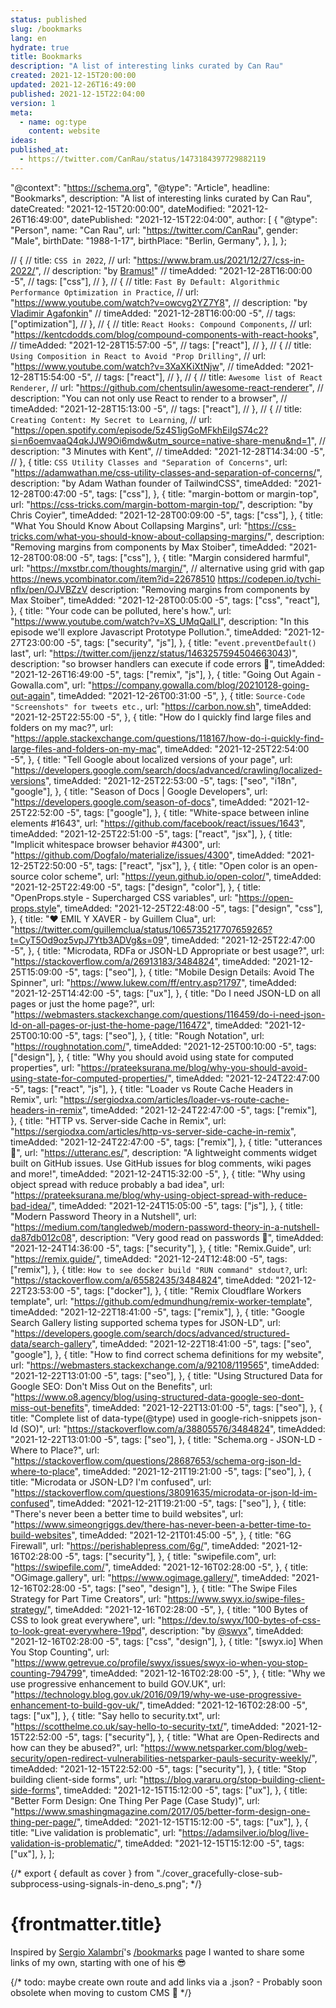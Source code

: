 ```yaml
---
status: published
slug: /bookmarks
lang: en
hydrate: true
title: Bookmarks
description: "A list of interesting links curated by Can Rau"
created: 2021-12-15T20:00:00
updated: 2021-12-26T16:49:00
published: 2021-12-15T22:04:00
version: 1
meta:
  - name: og:type
    content: website
ideas:
published_at:
  - https://twitter.com/CanRau/status/1473184397729882119
---
```


  "@context": "https://schema.org",
  "@type": "Article",
  headline: "Bookmarks",
  description: "A list of interesting links curated by Can Rau",
  dateCreated: "2021-12-15T20:00:00",
  dateModified: "2021-12-26T16:49:00",
  datePublished: "2021-12-15T22:04:00",
  author: [
    {
      "@type": "Person",
      name: "Can Rau",
      url: "https://twitter.com/CanRau",
      gender: "Male",
      birthDate: "1988-1-17",
      birthPlace: "Berlin, Germany",
    },
  ],
};

  // {
  //   title: `CSS in 2022`,
  //   url: "https://www.bram.us/2021/12/27/css-in-2022/",
  //   description: "by [Bramus!](https://twitter.com/bramus)"
  //   timeAdded: "2021-12-28T16:00:00 -5",
  //   tags: ["css"],
  // },
  // {
  //   title: `Fast By Default: Algorithmic Performance Optimization in Practice`,
  //   url: "https://www.youtube.com/watch?v=owcvg2YZ7Y8",
  //   description: "by [Vladimir Agafonkin](https://twitter.com/mourner)"
  //   timeAdded: "2021-12-28T16:00:00 -5",
  //   tags: ["optimization"],
  // },
  // {
  //   title: `React Hooks: Compound Components`,
  //   url: "https://kentcdodds.com/blog/compound-components-with-react-hooks",
  //   timeAdded: "2021-12-28T15:57:00 -5",
  //   tags: ["react"],
  // },
  // {
  //   title: `Using Composition in React to Avoid "Prop Drilling"`,
  //   url: "https://www.youtube.com/watch?v=3XaXKiXtNjw",
  //   timeAdded: "2021-12-28T15:54:00 -5",
  //   tags: ["react"],
  // },
  // {
  //   title: `Awesome list of React Renderer`,
  //   url: "https://github.com/chentsulin/awesome-react-renderer",
  //   description: "You can not only use React to render to a browser",
  //   timeAdded: "2021-12-28T15:13:00 -5",
  //   tags: ["react"],
  // },
  // {
  //   title: `Creating Content: My Secret to Learning`,
  //   url: "https://open.spotify.com/episode/5z4S1igGoMFkhEiIgS74c2?si=n6oemvaaQ4qkJJW9Oi6mdw&utm_source=native-share-menu&nd=1",
  //   description: "3 Minutes with Kent",
  //   timeAdded: "2021-12-28T14:34:00 -5",
  // },
  {
    title: `CSS Utility Classes and "Separation of Concerns"`,
    url: "https://adamwathan.me/css-utility-classes-and-separation-of-concerns/",
    description: "by Adam Wathan founder of TailwindCSS",
    timeAdded: "2021-12-28T00:47:00 -5",
    tags: ["css"],
  },
  {
    title: "margin-bottom or margin-top",
    url: "https://css-tricks.com/margin-bottom-margin-top/",
    description: "by Chris Coyier",
    timeAdded: "2021-12-28T00:09:00 -5",
    tags: ["css"],
  },
  {
    title: "What You Should Know About Collapsing Margins",
    url: "https://css-tricks.com/what-you-should-know-about-collapsing-margins/",
    description: "Removing margins from components by Max Stoiber",
    timeAdded: "2021-12-28T00:08:00 -5",
    tags: ["css"],
  },
  {
    title: "Margin considered harmful",
    url: "https://mxstbr.com/thoughts/margin/",
    // alternative using grid with gap https://news.ycombinator.com/item?id=22678510 https://codepen.io/tychi-nflx/pen/OJVBZzV
    description: "Removing margins from components by Max Stoiber",
    timeAdded: "2021-12-28T00:05:00 -5",
    tags: ["css", "react"],
  },
  {
    title: "Your code can be polluted, here's how.",
    url: "https://www.youtube.com/watch?v=XS_UMqQalLI",
    description:
      "In this episode we'll explore Javascript Prototype Pollution.",
    timeAdded: "2021-12-27T23:00:00 -5",
    tags: ["security", "js"],
  },
  {
    title: "`event.preventDefault()` last",
    url: "https://twitter.com/jjenzz/status/1463257594504663043)",
    description: "so browser handlers can execute if code errors 👏",
    timeAdded: "2021-12-26T16:49:00 -5",
    tags: ["remix", "js"],
  },
  {
    title: "Going Out Again - Gowalla.com",
    url: "https://company.gowalla.com/blog/20210128-going-out-again",
    timeAdded: "2021-12-26T00:31:00 -5",
  },
  {
    title: `Source-Code "Screenshots" for tweets etc.`,
    url: "https://carbon.now.sh",
    timeAdded: "2021-12-25T22:55:00 -5",
  },
  {
    title: "How do I quickly find large files and folders on my mac?",
    url: "https://apple.stackexchange.com/questions/118167/how-do-i-quickly-find-large-files-and-folders-on-my-mac",
    timeAdded: "2021-12-25T22:54:00 -5",
  },
  {
    title: "Tell Google about localized versions of your page",
    url: "https://developers.google.com/search/docs/advanced/crawling/localized-versions",
    timeAdded: "2021-12-25T22:53:00 -5",
    tags: ["seo", "i18n", "google"],
  },
  {
    title: "Season of Docs | Google Developers",
    url: "https://developers.google.com/season-of-docs",
    timeAdded: "2021-12-25T22:52:00 -5",
    tags: ["google"],
  },
  {
    title: "White-space between inline elements #1643",
    url: "https://github.com/facebook/react/issues/1643",
    timeAdded: "2021-12-25T22:51:00 -5",
    tags: ["react", "jsx"],
  },
  {
    title: "Implicit whitespace browser behavior #4300",
    url: "https://github.com/Dogfalo/materialize/issues/4300",
    timeAdded: "2021-12-25T22:50:00 -5",
    tags: ["react", "jsx"],
  },
  {
    title: "Open color is an open-source color scheme",
    url: "https://yeun.github.io/open-color/",
    timeAdded: "2021-12-25T22:49:00 -5",
    tags: ["design", "color"],
  },
  {
    title: "OpenProps.style - Supercharged CSS variables",
    url: "https://open-props.style",
    timeAdded: "2021-12-25T22:48:00 -5",
    tags: ["design", "css"],
  },
  {
    title: "❤️ EMIL Y XAVER - by Guillem Clua",
    url: "https://twitter.com/guillemclua/status/1065735217707659265?t=CyT5Od9oz5vpJ7Ytb3ADVg&s=09",
    timeAdded: "2021-12-25T22:47:00 -5",
  },
  {
    title: "Microdata, RDFa or JSON-LD Appropriate or best usage?",
    url: "https://stackoverflow.com/a/26913183/3484824",
    timeAdded: "2021-12-25T15:09:00 -5",
    tags: ["seo"],
  },
  {
    title: "Mobile Design Details: Avoid The Spinner",
    url: "https://www.lukew.com/ff/entry.asp?1797",
    timeAdded: "2021-12-25T14:42:00 -5",
    tags: ["ux"],
  },
  {
    title: "Do I need JSON-LD on all pages or just the home page?",
    url: "https://webmasters.stackexchange.com/questions/116459/do-i-need-json-ld-on-all-pages-or-just-the-home-page/116472",
    timeAdded: "2021-12-25T00:10:00 -5",
    tags: ["seo"],
  },
  {
    title: "Rough Notation",
    url: "https://roughnotation.com/",
    timeAdded: "2021-12-25T00:10:00 -5",
    tags: ["design"],
  },
  {
    title: "Why you should avoid using state for computed properties",
    url: "https://prateeksurana.me/blog/why-you-should-avoid-using-state-for-computed-properties/",
    timeAdded: "2021-12-24T22:47:00 -5",
    tags: ["react", "js"],
  },
  {
    title: "Loader vs Route Cache Headers in Remix",
    url: "https://sergiodxa.com/articles/loader-vs-route-cache-headers-in-remix",
    timeAdded: "2021-12-24T22:47:00 -5",
    tags: ["remix"],
  },
  {
    title: "HTTP vs. Server-side Cache in Remix",
    url: "https://sergiodxa.com/articles/http-vs-server-side-cache-in-remix",
    timeAdded: "2021-12-24T22:47:00 -5",
    tags: ["remix"],
  },
  {
    title: "utterances 🔮",
    url: "https://utteranc.es/",
    description:
      "A lightweight comments widget built on GitHub issues. Use GitHub issues for blog comments, wiki pages and more!",
    timeAdded: "2021-12-24T15:32:00 -5",
  },
  {
    title: "Why using object spread with reduce probably a bad idea",
    url: "https://prateeksurana.me/blog/why-using-object-spread-with-reduce-bad-idea/",
    timeAdded: "2021-12-24T15:05:00 -5",
    tags: ["js"],
  },
  {
    title: "Modern Password Theory in a Nutshell",
    url: "https://medium.com/tangledweb/modern-password-theory-in-a-nutshell-da87db012c08",
    description: "Very good read on passwords 🔐",
    timeAdded: "2021-12-24T14:36:00 -5",
    tags: ["security"],
  },
  {
    title: "Remix.Guide",
    url: "https://remix.guide/",
    timeAdded: "2021-12-24T12:48:00 -5",
    tags: ["remix"],
  },
  {
    title: `How to see docker build "RUN command" stdout?`,
    url: "https://stackoverflow.com/a/65582435/3484824",
    timeAdded: "2021-12-22T23:53:00 -5",
    tags: ["docker"],
  },
  {
    title: "Remix Cloudflare Workers template",
    url: "https://github.com/edmundhung/remix-worker-template",
    timeAdded: "2021-12-22T18:41:00 -5",
    tags: ["remix"],
  },
  {
    title: "Google Search Gallery listing supported schema types for JSON-LD",
    url: "https://developers.google.com/search/docs/advanced/structured-data/search-gallery",
    timeAdded: "2021-12-22T18:41:00 -5",
    tags: ["seo", "google"],
  },
  {
    title: "How to find correct schema definitions for my website",
    url: "https://webmasters.stackexchange.com/a/92108/119565",
    timeAdded: "2021-12-22T13:01:00 -5",
    tags: ["seo"],
  },
  {
    title:
      "Using Structured Data for Google SEO: Don't Miss Out on the Benefits",
    url: "https://www.o8.agency/blog/using-structured-data-google-seo-dont-miss-out-benefits",
    timeAdded: "2021-12-22T13:01:00 -5",
    tags: ["seo"],
  },
  {
    title:
      "Complete list of data-type(@type) used in google-rich-snippets json-ld (SO)",
    url: "https://stackoverflow.com/a/38805576/3484824",
    timeAdded: "2021-12-22T13:01:00 -5",
    tags: ["seo"],
  },
  {
    title: "Schema.org - JSON-LD - Where to Place?",
    url: "https://stackoverflow.com/questions/28687653/schema-org-json-ld-where-to-place",
    timeAdded: "2021-12-21T19:21:00 -5",
    tags: ["seo"],
  },
  {
    title: "Microdata or JSON-LD? I'm confused",
    url: "https://stackoverflow.com/questions/38091635/microdata-or-json-ld-im-confused",
    timeAdded: "2021-12-21T19:21:00 -5",
    tags: ["seo"],
  },
  {
    title: "There's never been a better time to build websites",
    url: "https://www.simeongriggs.dev/there-has-never-been-a-better-time-to-build-websites",
    timeAdded: "2021-12-21T01:45:00 -5",
  },
  {
    title: "6G Firewall",
    url: "https://perishablepress.com/6g/",
    timeAdded: "2021-12-16T02:28:00 -5",
    tags: ["security"],
  },
  {
    title: "swipefile.com",
    url: "https://swipefile.com/",
    timeAdded: "2021-12-16T02:28:00 -5",
  },
  {
    title: "OGimage.gallery",
    url: "https://www.ogimage.gallery/",
    timeAdded: "2021-12-16T02:28:00 -5",
    tags: ["seo", "design"],
  },
  {
    title: "The Swipe Files Strategy for Part Time Creators",
    url: "https://www.swyx.io/swipe-files-strategy/",
    timeAdded: "2021-12-16T02:28:00 -5",
  },
  {
    title: "100 Bytes of CSS to look great everywhere",
    url: "https://dev.to/swyx/100-bytes-of-css-to-look-great-everywhere-19pd",
    description: "by [@swyx](https://twitter.com/swyx/)",
    timeAdded: "2021-12-16T02:28:00 -5",
    tags: ["css", "design"],
  },
  {
    title: "[swyx.io] When You Stop Counting",
    url: "https://www.getrevue.co/profile/swyx/issues/swyx-io-when-you-stop-counting-794799",
    timeAdded: "2021-12-16T02:28:00 -5",
  },
  {
    title: "Why we use progressive enhancement to build GOV.UK",
    url: "https://technology.blog.gov.uk/2016/09/19/why-we-use-progressive-enhancement-to-build-gov-uk/",
    timeAdded: "2021-12-16T02:28:00 -5",
    tags: ["ux"],
  },
  {
    title: "Say hello to security.txt",
    url: "https://scotthelme.co.uk/say-hello-to-security-txt/",
    timeAdded: "2021-12-15T22:52:00 -5",
    tags: ["security"],
  },
  {
    title: "What are Open-Redirects and how can they be abused?",
    url: "https://www.netsparker.com/blog/web-security/open-redirect-vulnerabilities-netsparker-pauls-security-weekly/",
    timeAdded: "2021-12-15T22:52:00 -5",
    tags: ["security"],
  },
  {
    title: "Stop building client-side forms",
    url: "https://blog.vararu.org/stop-building-client-side-forms",
    timeAdded: "2021-12-15T15:12:00 -5",
    tags: ["ux"],
  },
  {
    title: "Better Form Design: One Thing Per Page (Case Study)",
    url: "https://www.smashingmagazine.com/2017/05/better-form-design-one-thing-per-page/",
    timeAdded: "2021-12-15T15:12:00 -5",
    tags: ["ux"],
  },
  {
    title: "Live validation is problematic",
    url: "https://adamsilver.io/blog/live-validation-is-problematic/",
    timeAdded: "2021-12-15T15:12:00 -5",
    tags: ["ux"],
  },
];


{/* export { default as cover } from "./cover_gracefully-close-sub-subprocess-using-signals-in-deno_s.png"; */}

# {frontmatter.title}

Inspired by [Sergio Xalambrí](https://twitter.com/sergiodxa)'s [/bookmarks](https://sergiodxa.com/bookmarks) page I wanted to share some links of my own, starting with one of his 😎

{/* todo: maybe create own route and add links via a .json? - Probably soon obsolete when moving to custom CMS 🥰 */}

<FilterList items={bookmarks} />
